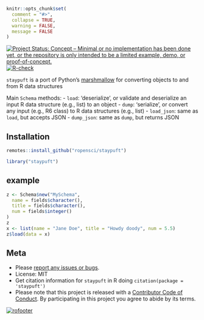 <!-- README.md is generated from README.Rmd. Please edit that file and knit -->

```r
knitr::opts_chunk$set(
  comment = "#>",
  collapse = TRUE,
  warning = FALSE,
  message = FALSE
)
```

[![Project Status: Concept – Minimal or no implementation has been done yet, or the repository is only intended to be a limited example, demo, or proof-of-concept.](https://www.repostatus.org/badges/latest/concept.svg)](https://www.repostatus.org/#concept)
[![R-check](https://github.com/ropensci/staypuft/workflows/R-check/badge.svg)](https://github.com/ropensci/staypuft/actions/)

`staypuft` is a port of Python's [marshmallow][] for converting objects to and from R data structures 

Main `Schema` methods:
- `load`: 'deserialize', or validate and deserialize an input R data structure (e.g., list) to an object
- `dump`: 'serialize', or convert any input (e.g., R6 class) to R data structures (e.g., list)
- `load_json`: same as `load`, but accepts JSON
- `dump_json`: same as `dump`, but returns JSON

## Installation

```r
remotes::install_github("ropensci/staypuft")
```

```r
library("staypuft")
```

## example

```r
z <- Schema$new("MySchema",
  name = fields$character(),
  title = fields$character(),
  num = fields$integer()
)
z
x <- list(name = "Jane Doe", title = "Howdy doody", num = 5.5)
z$load(data = x)
```

## Meta

* Please [report any issues or bugs](https://github.com/ropensci/staypuft/issues).
* License: MIT
* Get citation information for `staypuft` in R doing `citation(package = 'staypuft')`
* Please note that this project is released with a [Contributor Code of Conduct][coc]. By participating in this project you agree to abide by its terms.

[![rofooter](https://ropensci.org/public_images/github_footer.png)](https://ropensci.org)


[marshmallow]: https://github.com/marshmallow-code/marshmallow/
[coc]: https://github.com/ropensci/staypuft/blob/master/CODE_OF_CONDUCT.md
